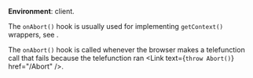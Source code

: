 
**Environment**: client.

The `onAbort()` hook is usually used for implementing `getContext()` wrappers, see <Link href="/permissions#getcontext-wrapping" doNotInferSectionTitle={true} />.

The `onAbort()` hook is called whenever the browser makes a telefunction call that fails because the telefunction ran <Link text={<code>throw Abort()</code>} href="/Abort" />.
